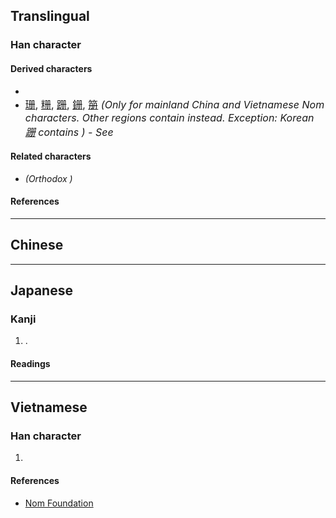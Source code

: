 {{also|冊}}
{{character info}}
==Translingual==

===Han character===
{{Han char|rn=13|rad=冂|as=03|sn=5|four=77440|canj=BBM|ids=⿻⿰冂冂一}}

====Derived characters====
* {{l|mul|[[𡊢]], [[姗]], [[𪨪]], [[𪭪]], [[栅]], [[𤇒]], [[𥑬]], [[𮁧]], [[𫟶]], [[删]], [[𬅡]], [[𮤊]], [[𣆑]]}}
*  <span style="font-size:medium;" lang="zh-hans">[[珊#Translingual|珊]], [[粣#Translingual|粣]], [[跚#Translingual|跚]], [[銏#Translingual|銏]], [[笧#Translingual|笧]]</font> ''(Only for mainland China and Vietnamese Nom characters. Other regions contain {{l|mul|冊}} instead. Exception: Korean <span style="font-size:medium;" lang="zh-hans">[[跚#Translingual|跚]]</span> contains {{l|mul|册}}) - See {{w|Han unification}}''

====Related characters====
* {{l|mul|[[冊]]}} ''(Orthodox {{w|Traditional Chinese characters|traditional form}})''

====References====
{{Han ref|kx=0129.051|dkj=01516|dj=0289.210|hdz=10099.080|uh=518C}}

----

==Chinese==
{{zh-see|冊|sv}}

----

==Japanese==

===Kanji===
{{ja-kanji|grade=|rs=冂03}}

# {{alternative form of|ja|冊}}.

====Readings====
{{ja-readings
|goon=しゃく
|kanon=さく
|kanyoon=さつ
|kun=ふみ
}}

----

==Vietnamese==

===Han character===
{{vi-readings|rs=冂03|reading=[[sách]]}}

# {{han tu form of|sách|[[book]]}}

====References====
* [http://nomfoundation.org/common/nom_details.php?codepoint=518C Nom Foundation]